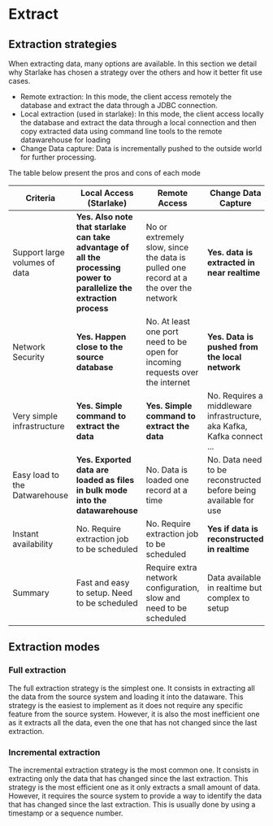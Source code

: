 # Extract



## Extraction strategies

When extracting data, many options are available. In this section we detail why Starlake has chosen a strategy over the others
and how it better fit use cases.

- Remote extraction: In this mode, the client access remotely the database and extract the data through a JDBC connection.
- Local extraction (used in starlake): In this mode, the client access locally the database and extract the data through a local connection and then copy extracted data
using command line tools to the remote datawarehouse for loading
- Change Data capture: Data is incrementally pushed to the outside world for further processing.

The table below present the pros and cons of each mode


| Criteria             | Local Access (Starlake)   | Remote Access            | Change Data Capture   |
|----------------------|----------------|-----------------|---------------------|
| Support large volumes of data | __Yes. Also note that starlake can take advantage of all the processing power to parallelize the extraction process__ | No or extremely slow, since the data is pulled one record at a the over the network| __Yes. data is extracted in near realtime__ |
| Network Security | __Yes. Happen close to the source database__ | No. At least one port need to be open for incoming requests over the internet | __Yes. Data is pushed from the local network__ |
| Very simple infrastructure | __Yes. Simple command to extract the data__ | __Yes. Simple command to extract the data__ | No. Requires a middleware infrastructure, aka Kafka, Kafka connect ...|
| Easy load to the Datwarehouse | __Yes. Exported data are loaded as files in bulk mode into the datawarehouse__ | No. Data is loaded one record at a time | No. Data need to be reconstructed before being available for use|
| Instant availability| No. Require extraction job to be scheduled | No. Require extraction job to be scheduled | __Yes if data is reconstructed in realtime__ |
| Summary | Fast and easy to setup. Need to be scheduled | Require extra network configuration, slow and need to be scheduled | Data available in realtime but complex to setup |

## Extraction modes

### Full extraction

The full extraction strategy is the simplest one. It consists in extracting all the data from the source system and loading it
into the dataware. This strategy is the easiest to implement as it does not require any specific feature from the source system.
However, it is also the most inefficient one as it extracts all the data, even the one that has not changed since the last extraction.



### Incremental extraction

The incremental extraction strategy is the most common one. It consists in extracting only the data that has changed since the last extraction.
This strategy is the most efficient one as it only extracts a small amount of data. However, it requires the source system to provide a way to
identify the data that has changed since the last extraction. This is usually done by using a timestamp or a sequence number.
